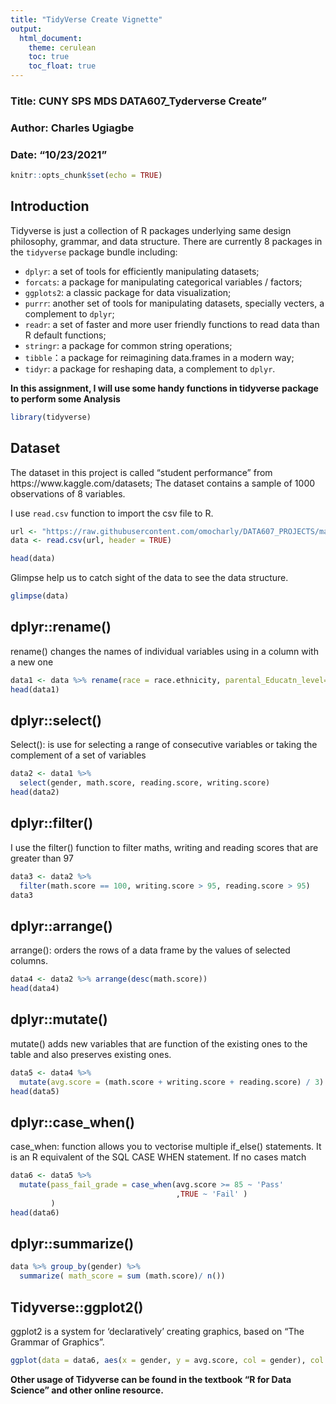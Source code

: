 ---
title: "TidyVerse Create Vignette"
output:
  html_document:
    theme: cerulean
    toc: true
    toc_float: true
---

### Title: CUNY SPS MDS DATA607_Tyderverse Create"
### Author: Charles Ugiagbe
### Date: "10/23/2021"


```{r global_options, include=FALSE, message=FALSE, warning=FALSE}
knitr::opts_chunk$set(echo = TRUE)
```

<style>
div.aquamarine { background-color:#d9eff9; border-radius: 10px; padding: 5px;}
</style>
<div class = "aquamarine">


## Introduction

Tidyverse is just a collection of R packages underlying same design philosophy, grammar, and data structure. There are currently 8 packages in the `tidyverse` package bundle including:

  * `dplyr`: a set of tools for efficiently manipulating datasets;
  * `forcats`: a package for manipulating categorical variables / factors;
  * `ggplots2`: a classic package for data visualization;
  * `purrr`: another set of tools for manipulating datasets, specially vecters, a complement to `dplyr`;
  * `readr`: a set of faster and more user friendly functions to read data than R default functions;
  * `stringr`: a package for common string operations;
  * `tibble`：a package for reimagining data.frames in a modern way;
  * `tidyr`: a package for reshaping data, a complement to `dplyr`.

</div> \hfill\break  
  
**In this assignment, I will use some handy functions in tidyverse package to perform some Analysis**


```{r message=FALSE, warning=FALSE}
library(tidyverse)
```

##       Dataset

The dataset in this project is called “student performance” from https://www.kaggle.com/datasets; The dataset contains a sample of 1000 observations of 8 variables.


I use `read.csv` function to import the csv file to R.

```{r}
url <- "https://raw.githubusercontent.com/omocharly/DATA607_PROJECTS/main/StudentsPerformance.csv"
data <- read.csv(url, header = TRUE)
```


```{r}
head(data)
```

Glimpse help us to catch sight of the data to see the data structure.
```{r}
glimpse(data)
```

##   dplyr::rename()

rename() changes the names of individual variables using in a column with a new one


```{r}
data1 <- data %>% rename(race = race.ethnicity, parental_Educatn_level= parental.level.of.education, test.prep = test.preparation.course)
head(data1)
```

##   dplyr::select()

Select(): is use for selecting a range of consecutive variables or taking the complement of a set of variables

```{r}
data2 <- data1 %>%
  select(gender, math.score, reading.score, writing.score)
head(data2)
```

##   dplyr::filter()

I use the filter() function to filter maths, writing and reading scores that are greater than 97

```{r}
data3 <- data2 %>%
  filter(math.score == 100, writing.score > 95, reading.score > 95)
data3
```

##    dplyr::arrange()

arrange(): orders the rows of a data frame by the values of selected columns.

```{r}
data4 <- data2 %>% arrange(desc(math.score))
head(data4)
```

##    dplyr::mutate() 

mutate() adds new variables that are function of the existing ones to the table and also preserves existing ones.

```{r}
data5 <- data4 %>%
  mutate(avg.score = (math.score + writing.score + reading.score) / 3)
head(data5)
```

##       dplyr::case_when() 

case_when: function allows you to vectorise multiple if_else() statements. It is an R equivalent of the SQL CASE WHEN statement. If no cases match

```{r}
data6 <- data5 %>% 
  mutate(pass_fail_grade = case_when(avg.score >= 85 ~ 'Pass'
                                     ,TRUE ~ 'Fail' )
         )
head(data6)
```

##    dplyr::summarize() 

```{r}
data %>% group_by(gender) %>%
  summarize( math_score = sum (math.score)/ n())
```

##    Tidyverse::ggplot2()

ggplot2 is a system for 'declaratively' creating graphics, based on "The Grammar of Graphics".

```{r}
ggplot(data = data6, aes(x = gender, y = avg.score, col = gender), col = red) + geom_boxplot() + labs(title="Distribution of Students Average score") + theme(plot.title = element_text(hjust=0.5))
```

**Other usage of Tidyverse can be found in the textbook "R for Data Science" and other online resource.**
